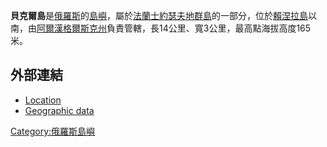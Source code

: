 '''貝克爾島'''是[[俄羅斯|俄羅斯]]的[[島嶼|島嶼]]，屬於[[法蘭士約瑟夫地群島|法蘭士約瑟夫地群島]]的一部分，位於[[賴涅拉島|賴涅拉島]]以南，由[[阿爾漢格爾斯克州|阿爾漢格爾斯克州]]負責管轄，長14公里、寬3公里，最高點海拔高度165米。

{{coord|81.1913889|N|59.3175000|E|display=title}}

==外部連結==
*[http://islands.unep.ch/CEO.htm Location]{{Wayback|url=http://islands.unep.ch/CEO.htm |date=20131125062100 }} 
*[http://land.worldcitydb.com/arkhangel%C3%A3%C2%A2%C3%A2%E2%82%AC%C3%A2%E2%84%A2skaya_%C3%A3%C2%A2%C3%A2%E2%82%AC%C3%A2%E2%84%A2_in_russian_federation_state.html Geographic data]{{dead link|date=十月 2017 |bot=InternetArchiveBot }}

[[Category:俄羅斯島嶼|Category:俄羅斯島嶼]]
{{Russia-geo-stub}}